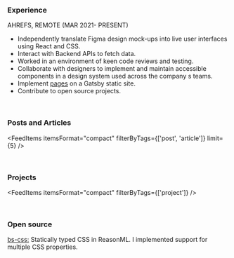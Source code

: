 <AuthorBanner />

<p>&nbsp;</p>

<h3>Experience</h3> 

<p>AHREFS, REMOTE (MAR 2021- PRESENT)</p>

- Independently translate Figma design mock-ups into live user interfaces using React and CSS.
- Interact with Backend APIs to fetch data. 
- Worked in an environment of keen code reviews and testing.
- Collaborate with designers to implement and maintain accessible components in a design system used across the company s teams.
- Implement [pages](https://ahrefs.com/vs) on a Gatsby static site.
- Contribute to open source projects.
<p>&nbsp;</p>

<h3>Posts and Articles</h3> 

<FeedItems 
  itemsFormat="compact" 
  filterByTags={['post', 'article']} 
  limit={5} 
/>

<p>&nbsp;</p>

<h3>Projects</h3> 

<FeedItems itemsFormat="compact" filterByTags={['project']} />

<p>&nbsp;</p>

<h3>Open source</h3>

[bs-css:](https://github.com/giraud/bs-css) Statically typed CSS in ReasonML. I implemented support for multiple CSS properties.
<p>&nbsp;</p>
